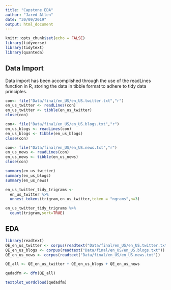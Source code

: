 ```yaml
---
title: "Capstone EDA"
author: "Jared Allen"
date: "30/09/2019"
output: html_document
---
```


```r
knitr::opts_chunk$set(echo = FALSE)
library(tidyverse)
library(tidytext)
library(quanteda)
```

## Data Import

Data import has been accomplished through the use of the readLines function in R, storing the data in tibble format to adhere to tidy data principles.

```r

con<- file("Data/final/en_US/en_US.twitter.txt","r")
en_us_twitter <- readLines(con)
en_us_twitter <- tibble(en_us_twitter)
close(con)

con<- file("Data/final/en_US/en_US.blogs.txt","r")
en_us_blogs <- readLines(con)
en_us_blogs <- tibble(en_us_blogs)
close(con)

con<- file("Data/final/en_US/en_US.news.txt","r")
en_us_news <- readLines(con)
en_us_news <- tibble(en_us_news)
close(con)
```

```r
summary(en_us_twitter)
summary(en_us_blogs)
summary(en_us_news)

```

```r

en_us_twitter_tidy_trigrams <-
  en_us_twitter %>%
  unnest_tokens(trigram,en_us_twitter,token = "ngrams",n=3)

```

```r

en_us_twitter_tidy_trigrams %>%
  count(trigram,sort=TRUE)

```

## EDA
```r
library(readtext)
QE_en_us_twitter <- corpus(readtext("Data/final/en_US/en_US.twitter.txt"))
QE_en_us_blogs <- corpus(readtext("Data/final/en_US/en_US.blogs.txt"))
QE_en_us_news <- corpus(readtext("Data/final/en_US/en_US.news.txt"))

QE_all <- QE_en_us_twitter + QE_en_us_blogs + QE_en_us_news
```

```r

qedadfm <- dfm(QE_all)

textplot_wordcloud(qedadfm)

```